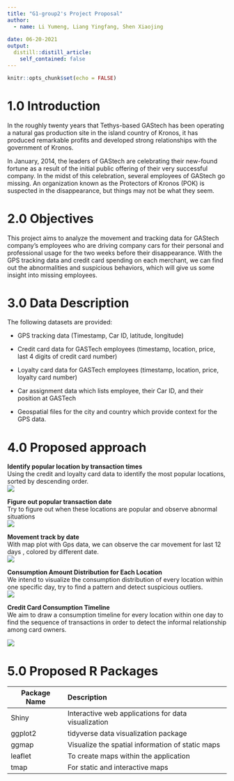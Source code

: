 ```yaml
---
title: "G1-group2's Project Proposal"
author:
  - name: Li Yumeng, Liang Yingfang, Shen Xiaojing 
  
date: 06-20-2021
output:
  distill::distill_article:
    self_contained: false
---
```


```r
knitr::opts_chunk$set(echo = FALSE)
```

# 1.0 Introduction 

In the roughly twenty years that Tethys-based GAStech has been operating a natural gas production site in the island country of Kronos, it has produced remarkable profits and developed strong relationships with the government of Kronos.  

In January, 2014, the leaders of GAStech are celebrating their new-found fortune as a result of the initial public offering of their very successful company. In the midst of this celebration, several employees of GAStech go missing. An organization known as the Protectors of Kronos (POK) is suspected in the disappearance, but things may not be what they seem.\


# 2.0 Objectives 

This project aims to analyze the movement and tracking data for GAStech company’s employees who are driving company cars for their personal and professional usage for the two weeks before their disappearance. With the GPS tracking data and credit card spending on each merchant, we can find out the abnormalities and suspicious behaviors, which will give us some insight into missing employees. \


# 3.0 Data Description 

The following datasets are provided: \

* GPS tracking data (Timestamp, Car ID, latitude, longitude) \

- Credit card data for GASTech employees (timestamp, location, price, last 4 digits of credit card number) \

- Loyalty card data for GASTech employees (timestamp, location, price, loyalty card number) \

- Car assignment data which lists employee, their Car ID, and their position at GASTech \

- Geospatial files for the city and country which provide context for the GPS data. \

# 4.0 Proposed approach 

**Identify popular location by transaction times**\
Using the credit and loyalty card data to identify the most popular locations, sorted by descending order.\
![](img/img01.png) \


**Figure out popular transaction date**\
Try to figure out when these locations are popular and observe abnormal situations\
![](img/img02.png)\


**Movement track by date**\
With map plot with Gps data, we can observe the car movement for last 12 days , colored by different date.\
![](img/img03.png)\


**Consumption Amount Distribution for Each Location**\
We intend to visualize the consumption distribution of every location within one specific day, try to find a pattern and detect suspicious outliers.\
![](img/img04.jpg)\




**Credit Card Consumption Timeline**\
We aim to draw a consumption timeline for every location within one day to find the sequence of transactions in order to detect the informal relationship among card owners.\

![](img/img05.jpg)\


# 5.0 Proposed R Packages

Package Name|Description
---|:---
Shiny|Interactive web applications for data visualization 
ggplot2|tidyverse data visualization package  
ggmap|Visualize the spatial information of static maps 
leaflet|To create maps within the application 
tmap|For static and interactive maps 


